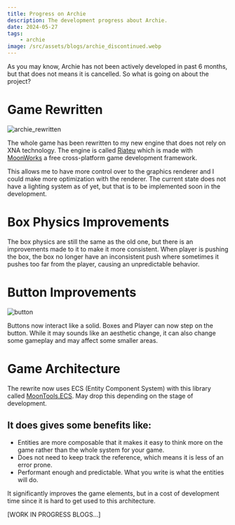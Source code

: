 ```yaml
---
title: Progress on Archie
description: The development progress about Archie.
date: 2024-05-27
tags:
    - archie
image: /src/assets/blogs/archie_discontinued.webp
---
```



As you may know, Archie has not been actively developed in past 6 months, but
that does not means it is cancelled. So what is going on about the project?

# Game Rewritten

<Image src={archie_rewritten} alt="archie_rewritten"/>

The whole game has been rewritten to my new engine that does not rely on XNA
technology. The engine is called [Riateu](https://github.com/Terria-K/Riateu)
which is made with [MoonWorks](https://github.com/MoonsideGames/MoonWorks) a
free cross-platform game development framework.

This allows me to have more control over to the graphics renderer and I could
make more optimization with the renderer. The current state does not have a
lighting system as of yet, but that is to be implemented soon in the
development.

# Box Physics Improvements
The box physics are still the same as the old one, but there is an improvements
made to it to make it more consistent. When player is pushing the box, the box
no longer have an inconsistent push where sometimes it pushes too far from the
player, causing an unpredictable behavior.

# Button Improvements
<Image src={button} alt="button"/>

Buttons now interact like a solid. Boxes and Player can now step on the button.
While it may sounds like an aesthetic change, it can also change some gameplay
and may affect some smaller areas.

# Game Architecture
The rewrite now uses ECS (Entity Component System) with this library called
[MoonTools.ECS](https://gitea.moonside.games/MoonsideGames/MoonTools.ECS). May
drop this depending on the stage of development.

## It does gives some benefits like:
+ Entities are more composable that it makes it easy to think more on the game rather than the whole system for your game.
+ Does not need to keep track the reference, which means it is less of an error
prone.
+ Performant enough and predictable. What you write is what the entities will do.

It significantly improves the game elements, but in a cost of development time
since it is hard to get used to this architecture.

[WORK IN PROGRESS BLOGS...]
